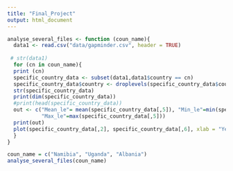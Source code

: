 ```yaml
---
title: "Final_Project"
output: html_document
---
```


```r

analyse_several_files <- function (coun_name){
  data1 <- read.csv("data/gapminder.csv", header = TRUE)
  
 # str(data1)
  for (cn in coun_name){
  print (cn)
  specific_country_data <- subset(data1,data1$country == cn)
  specific_country_data$country <- droplevels(specific_country_data$country)
  str(specific_country_data)
  print(dim(specific_country_data))
  #print(head(specific_country_data))
  out <- c("Mean_le"= mean(specific_country_data[,5]), "Min_le"=min(specific_country_data[,5]),
           "Max_le"=max(specific_country_data[,5])) 
  print(out)
  plot(specific_country_data[,2], specific_country_data[,6], xlab = "Year", ylab = "GDP Per Capita", main = paste("Year Vs GDP Per Capita of ", cn), type = "l")
  }  
}

coun_name = c("Namibia", "Uganda", "Albania")
analyse_several_files(coun_name)

```

